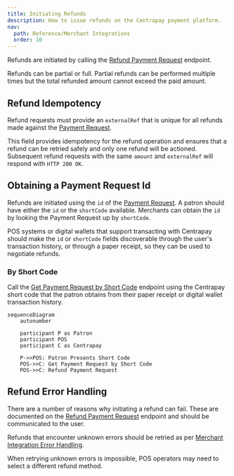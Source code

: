 ```yaml
---
title: Initiating Refunds
description: How to issue refunds on the Centrapay payment platform.
nav:
  path: Reference/Merchant Integrations
  order: 10
---
```


Refunds are initiated by calling the [Refund Payment Request](/api/payment-requests#refund-a-payment-request) endpoint.

Refunds can be partial or full. Partial refunds can be performed multiple times but the total refunded amount cannot exceed the paid amount.

## Refund Idempotency

Refund requests must provide an `externalRef` that is unique for all refunds made against the [Payment Request](/api/payment-requests).

This field provides idempotency for the refund operation and ensures that a refund can be retried safely and only one refund will be actioned. Subsequent refund requests with the same `amount` and `externalRef` will respond with `HTTP 200 OK`.

## Obtaining a Payment Request Id

Refunds are initiated using the `id` of the [Payment Request](/api/payment-requests). A patron should have either the `id` or the `shortCode` available. Merchants can obtain the `id` by looking the Payment Request up by `shortCode`.

POS systems or digital wallets that support transacting with Centrapay should make the `id` or `shortCode` fields discoverable through the user's transaction history, or through a paper receipt, so they can be used to negotiate refunds.

### By Short Code

Call the [Get Payment Request by Short Code](/api/payment-requests#get-a-payment-request-by-short-code) endpoint using the Centrapay short code that the patron obtains from their paper receipt or digital wallet transaction history.

```mermaid
sequenceDiagram
	autonumber

	participant P as Patron
	participant POS
	participant C as Centrapay

	P->>POS: Patron Presents Short Code
	POS->>C: Get Payment Request by Short Code
	POS->>C: Refund Payment Request
```

## Refund Error Handling

There are a number of reasons why initiating a refund can fail. These are documented on the [Refund Payment Request](/api/payment-requests#refund-a-payment-request) endpoint and should be communicated to the user.

Refunds that encounter unknown errors should be retried as per [Merchant Integration Error Handling](/guides/merchant-integration-error-handling).

When retrying unknown errors is impossible, POS operators may need to select a different refund method.
